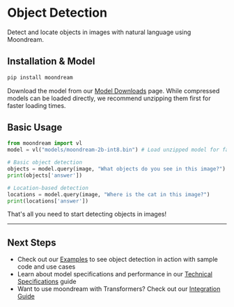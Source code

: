 # Object Detection

Detect and locate objects in images with natural language using Moondream.

## Installation & Model

~~~bash filename="terminal"
pip install moondream
~~~

Download the model from our [Model Downloads](/model-downloads) page. While compressed models can be loaded directly, we recommend unzipping them first for faster loading times.

## Basic Usage

~~~python filename="example.py"
from moondream import vl
model = vl("models/moondream-2b-int8.bin") # Load unzipped model for faster startup

# Basic object detection
objects = model.query(image, "What objects do you see in this image?")
print(objects['answer'])

# Location-based detection
locations = model.query(image, "Where is the cat in this image?")
print(locations['answer'])
~~~

That's all you need to start detecting objects in images!

---

## Next Steps

- Check out our [Examples](/cookbook/basic-usage) to see object detection in action with sample code and use cases
- Learn about model specifications and performance in our [Technical Specifications](/technical-specifications) guide
- Want to use moondream with Transformers? Check out our [Integration Guide](/advanced/transformers)
